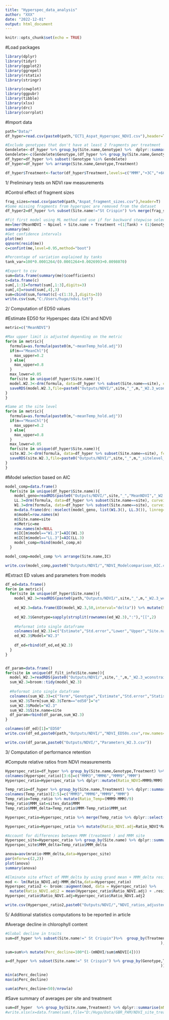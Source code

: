 ```yaml
---
title: "Hyperspec_data_analysis"
author: "XXX"
date: "2022-12-01"
output: html_document
---
```


```r
knitr::opts_chunk$set(echo = TRUE)
```

#Load packages
```r
library(dplyr)
library(tidyr)
library(ggplot2)
library(ggrepel)
library(rstatix)
library(stringr)

library(cowplot)
library(ggpubr)
library(tibble)
library(xlsx)
library(drc)
library(corrplot)
```

#Import data
```r
path="Data/"
df_hyper=read.csv(paste0(path,"ECT1_Aspat_Hyperspec_NDVI.csv"),header=T,sep=";")

#Exclude genotypes that don't have at least 2 fragments per treatment 
Gendelete<-df_hyper %>% group_by(Site.name,Genotype) %>%  dplyr::summarise(Ntreatment=n_distinct(Treatment)) %>% subset(Ntreatment<4)
Gendelete<-c(Gendelete$Genotype,(df_hyper %>% group_by(Site.name,Genotype,Treatment) %>% dplyr::summarise(NFrag=n_distinct(ID)) %>% subset(NFrag<=1))$Genotype)
df_hyper=df_hyper %>% subset(!Genotype %in% Gendelete)
df_hyper=df_hyper %>% arrange(Site.name,Genotype,Treatment)

df_hyper$Treatment<-factor(df_hyper$Treatment,levels=c("MMM","+3C","+6C","+9C"))
```

1/ Preliminary tests on NDVI raw measurements

#Control effect of fragment sizes 
```r
frag_sizes=read.csv(paste0(path,"Aspat_fragment_sizes.csv"),header=T)
#Some missing fragments from hyperspec are removed from the dataset 
df_hyper2=df_hyper %>% subset(Site.name!="St Crispin") %>% merge(frag_sizes %>% dplyr::select(ID,Npixel),by="ID")

#Fit first model using ML method and use if for backward stepwise selection based on F-tests to compare full and reduced models 
me=lmer(MeanNDVI ~ Npixel + Site.name + Treatment +(1|Tank) + (1|Genotype), data = df_hyper2,REML=F)
summary(me)
#Get confidence intervals
plot(me)
qqnorm(resid(me))
c=confint(me,level=0.95,method="boot")

#Percentage of variation explained by tanks 
tank_var=100*0.0001264/(0.0001264+0.0026993+0.0098070)

#Export to csv
sum=data.frame(summary(me)$coefficients)
c=data.frame(c)
sum[,1:3]=format(sum[,1:3],digits=3)
sum[,4]=round(sum[,4],3)
sum=cbind(sum,format(c[-c(1:3),],digits=3))
write.csv(sum,"C:/Users/hugo/ndvi.txt")
```

2/ Computation of ED50 values

#Estimate ED50 for Hyperspec data (Chl and NDVI)
```r
metric=c("MeanNDVI")

#Max upper limit is adjusted depending on the metric 
for(m in metric){
  formula=as.formula(paste0(m,"~meanTemp_hold.adj"))
  if(m=="MeanChl"){
    max_upper=0.2
  } else{
    max_upper=0.8
  }
  max_lower=0.05
  for(site in unique(df_hyper$Site.name)){
  model.W2.3<-drm(formula, data=df_hyper %>% subset(Site.name==site), curveid = Genotype, fct=W2.3(names = c('hill', 'max', 'ed50')),upperl=c(NA,max_upper,40),lowerl=c(NA,max_lower,30))
  saveRDS(model.W2.3,file=paste0("Outputs/NDVI/",site,"_",m,"_W2.3_wconstraint.rds"))
}
}

#Same at the site level 
for(m in metric){
  formula=as.formula(paste0(m,"~meanTemp_hold.adj"))
  if(m=="MeanChl"){
    max_upper=0.2
  } else{
    max_upper=0.8
  }
  max_lower=0.05
  for(site in unique(df_hyper$Site.name)){
  site.W2.3<-drm(formula, data=df_hyper %>% subset(Site.name==site), fct=W2.3(names = c('hill', 'max', 'ed50')),upperl=c(NA,max_upper,40),lowerl=c(NA,max_lower,30))
  saveRDS(site.W2.3,file=paste0("Outputs/NDVI/",site,"_",m,"_sitelevel_W2.3_wconstraint.rds"))
}
}

```

#Model selection based on AIC 
```r
model_comp=data.frame()
  for(site in unique(df_hyper$Site.name)){
    model_geno=readRDS(paste0("Outputs/NDVI/",site,"_","MeanNDVI","_W2.3_wconstraint.rds"))
    LL.3=drm(formula, data=df_hyper %>% subset(Site.name==site), curveid = Genotype, fct=LL.3(names = c('hill', 'max', 'ed50')),upperl=c(NA,0.8,40),lowerl=c(NA,0.05,30))
    W1.3=drm(formula, data=df_hyper %>% subset(Site.name==site), curveid = Genotype, fct=W1.3(names = c('hill', 'max', 'ed50')),upperl=c(NA,0.8,40),lowerl=c(NA,0.05,30))
    m=data.frame(drc::mselect(model_geno, list(W1.3(), LL.3()), linreg=T, icfct=AIC))
    m$model=row.names(m)
    m$Site.name=site
    m$Metric=me
    row.names(m)=NULL
    m$IC[m$model=="W1.3"]=AIC(W1.3)
    m$IC[m$model=="LL.3"]=AIC(LL.3)
    model_comp=rbind(model_comp,m)
  }

model_comp=model_comp %>% arrange(Site.name,IC)

write.csv(model_comp,paste0("Outputs/NDVI/","NDVI_Modelcomparison_AIC.csv"),row.names=F)
```

#Extract ED values and parameters from models 
```r
df_ed=data.frame()
for(m in metric){
  for(site in unique(df_hyper$Site.name)){
    model_W2.3=readRDS(paste0(path,"Outputs/NDVI/",site,"_",m,"_W2.3_wconstraint.rds"))
    
    ed_W2.3=data.frame(ED(model_W2.3,50,interval="delta")) %>% mutate(Site.name=site,Metric=m)
    
    ed_W2.3$Genotype=sapply(strsplit(rownames(ed_W2.3),":"),"[[",2)
    
    #Reformat into single dataframe 
    colnames(ed_W2.3)=c("Estimate","Std.error","Lower","Upper","Site.name","Metric","Genotype")
    ed_W2.3$Model="W2.3"
    
    df_ed=rbind(df_ed,ed_W2.3)
  }
}


df_param=data.frame()
for(site in unique(df_filt_info$Site.name)){
  model_W2.3=readRDS(paste0("Outputs/NDVI/",site,"_",m,"_W2.3_wconstraint.rds"))
  sum_W2.3=broom::tidy(model_W2.3)
  
  #Reformat into single dataframe 
  colnames(sum_W2.3)=c("Term","Genotype","Estimate","Std.error","Statistic","p.value")
  sum_W2.3$Term[sum_W2.3$Term=="ed50"]="e"
  sum_W2.3$Model="W2.3"
  sum_W2.3$Site.name=site
  df_param=rbind(df_param,sum_W2.3)
}

colnames(df_ed)[1]="ED50"
write.csv(df_ed,paste0(path,"Outputs/NDVI/","NDVI_ED50s.csv",row.names=F))

write.csv(df_param,paste0("Outputs/NDVI/","Parameters_W2.3.csv"))
```



3/ Computation of performance retention

#Compute relative ratios from NDVI measurements
```r
Hyperspec_ratio=df_hyper %>% group_by(Site.name,Genotype,Treatment) %>% dplyr::summarize(MeanNDVI=mean(MeanNDVI)) %>% dplyr::select(c(Site.name,Genotype,Treatment,MeanNDVI)) %>% tidyr::pivot_wider(names_from = "Treatment",values_from ="MeanNDVI" ) 
colnames(Hyperspec_ratio)[3:6]=c("MMM3","MMM6","MMM9","MMM")
Hyperspec_ratio=Hyperspec_ratio %>% dplyr::mutate(Ratio_NDVI=MMM9/MMM)

Temp_ratio=df_hyper %>% group_by(Site.name,Treatment) %>% dplyr::summarize(mTemp=mean(meanTemp_hold.adj)) %>% tidyr::pivot_wider(names_from = "Treatment",values_from ="mTemp" ) 
colnames(Temp_ratio)[2:5]=c("MMM3","MMM6","MMM9","MMM")
Temp_ratio=Temp_ratio %>% mutate(Ratio_Temp=(MMM9-MMM)/9)
Temp_ratio$MMM_sat=sites_data$MMM
Temp_ratio$MMM_delta=Temp_ratio$MMM-Temp_ratio$MMM_sat

Hyperspec_ratio=Hyperspec_ratio %>% merge(Temp_ratio %>% dplyr::select(Site.name,Ratio_Temp,MMM_delta),by="Site.name") 

Hyperspec_ratio=Hyperspec_ratio %>% mutate(Ratio_NDVI.adj=Ratio_NDVI*Ratio_Temp)

#Account for differences between MMM (treatment ) and MMM site
Hyperspec_site=Hyperspec_ratio %>% group_by(Site.name) %>% dplyr::summarize(mratio=mean(Ratio_NDVI.adj)) 
Hyperspec_site$MMM_delta=Temp_ratio$MMM_delta

anova=aov(mratio~MMM_delta,data=Hyperspec_site)
par(mforw=c(2,2))
plot(anova)
summary(anova)

#Elminate site effect of MMM_delta by using grand mean + MMM_delta residuals 
mod <- lm(Ratio_NDVI.adj~MMM_delta,data=Hyperspec_ratio)
Hyperspec_ratio2 <- broom::augment(mod, data = Hyperspec_ratio) %>%
  mutate(Ratio_NDVI.adj2 = mean(Hyperspec_ratio$Ratio_NDVI.adj) + .resid)
Hyperspec_ratio$Ratio_NDVI.adj=Hyperspec_ratio$Ratio_NDVI.adj2

write.csv(Hyperspec_ratio2,paste0("Outputs/NDVI/","NDVI_ratios_adjusted.csv"),row.names=F)
```


5/ Additional statistics computations to be reported in article

#Average decline in chlorophyll content
```r
#Global decline in traits  
sum=df_hyper %>% subset(Site.name!=" St Crispin")%>%  group_by(Treatment) %>% dplyr::summarise(mNDVI=mean(MeanNDVI
                                                                     ),sd=sd(MeanNDVI)) 

sum=sum%>% mutate(Perc_decline=100*(1-(mNDVI/sum$mNDVI[4])))

a=df_hyper %>% subset(Site.name!=" St Crispin") %>% group_by(Genotype,Treatment) %>% dplyr::summarise(mNDVI=mean(MeanNDVI
                                                                     )) %>% pivot_wider(names_from="Treatment",values_from="mNDVI") %>% mutate(Perc_decline=100*(1-(`+3C`/MMM))) %>% subset(Perc_decline>0)

min(a$Perc_decline)
max(a$Perc_decline)

sum(a$Perc_decline<50)/nrow(a)
```




#Save summary of averages per site and treatment
```r
sum=df_hyper  %>% group_by(Site.name,Treatment) %>% dplyr::summarise(mNDVI=mean(MeanNDVI)) %>% arrange(Treatment)
#write.xlsx(x=data.frame(sum),file="D:/Hugo/Data/GBR_PAM/NDVI_site_treatment_averages.xlsx",sheetName = "Sheet1")
```

